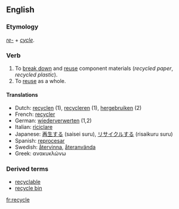 ==English==
===Etymology===
''[[re-]]'' + ''[[cycle]]''.

===Verb===
{{en-infl-reg-other-e|recycl|e}}

# To [[break down]] and [[reuse]] component materials (''recycled paper'', ''recycled plastic'').
# To [[reuse]] as a whole.

====Translations====
*Dutch: [[recyclen]] (1), [[recycleren]] (1), [[hergebruiken]] (2)
*French: [[recycler]]
*German: [[wiederverwerten]] (1,2)
*Italian: [[riciclare]]
*Japanese: [[再生する]] (saisei suru), [[リサイクルする]] (risaikuru suru)
*Spanish: [[reprocesar]]
*Swedish: [[återvinna]], [[återanvända]]
*Greek: ανακυκλώνω

===Derived terms===
*[[recyclable]]
*[[recycle bin]]

[[fr:recycle]]
